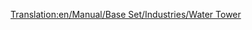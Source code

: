 [[Translation:en/Manual/Base Set/Industries/Water Tower]]
{{en/Manual/Base Set/Industries/Industries|Image=[[File:en/Manual/Base Set/Industries/Water tower.gif]]
|name=Water Tower
|climates=[[en/Manual/Climates]]
|accepts=[[en/Manual/Base Set/Cargos/Water]]
|produces=Nothing
|notes=Not present in other [[en/Manual/Climates]]
}}